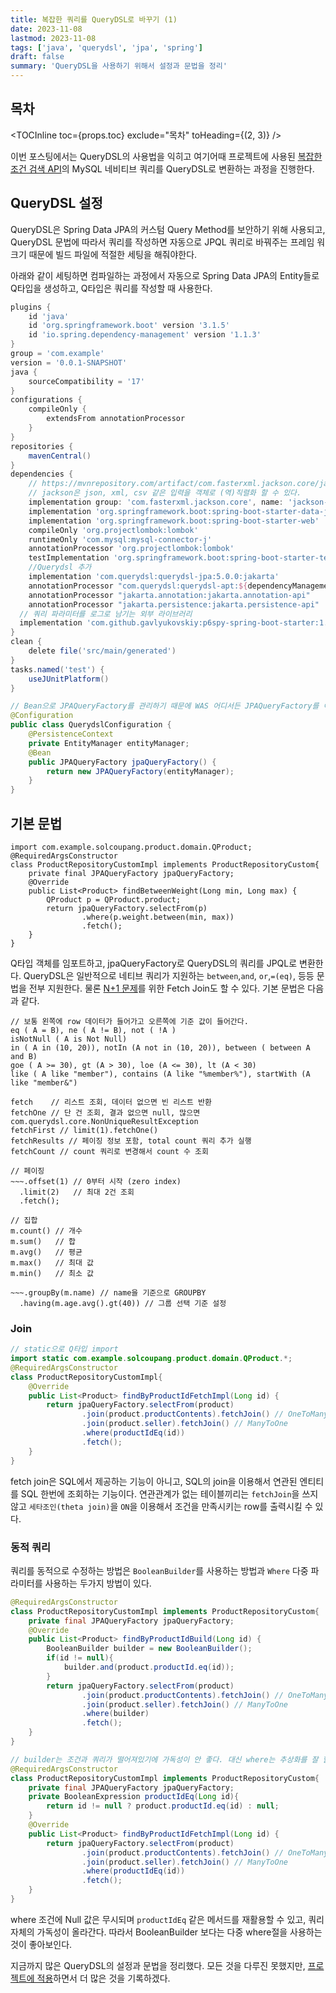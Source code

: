 ```yaml
---
title: 복잡한 쿼리를 QueryDSL로 바꾸기 (1)
date: 2023-11-08
lastmod: 2023-11-08
tags: ['java', 'querydsl', 'jpa', 'spring']
draft: false
summary: 'QueryDSL을 사용하기 위해서 설정과 문법을 정리'
---
```


## 목차

<TOCInline toc={props.toc} exclude="목차" toHeading={(2, 3)} />

이번 포스팅에서는 QueryDSL의 사용법을 익히고 여기어때 프로젝트에 사용된 [복잡한 조건 검색 API](/blog/project/jdbc-queries)의 MySQL 네비티브 쿼리를 QueryDSL로 변환하는 과정을 진행한다.

## QueryDSL 설정

QueryDSL은 Spring Data JPA의 커스텀 Query Method를 보안하기 위해 사용되고,
QueryDSL 문법에 따라서 쿼리를 작성하면 자동으로 JPQL 쿼리로 바꿔주는 프레임 워크기 때문에 빌드 파일에 적절한 세팅을 해줘야한다.

아래와 같이 세팅하면 컴파일하는 과정에서 자동으로 Spring Data JPA의 Entity들로 Q타입을 생성하고, Q타입은 쿼리를 작성할 때 사용한다.

```:build.gradle
plugins {
	id 'java'
	id 'org.springframework.boot' version '3.1.5'
	id 'io.spring.dependency-management' version '1.1.3'
}
group = 'com.example'
version = '0.0.1-SNAPSHOT'
java {
	sourceCompatibility = '17'
}
configurations {
	compileOnly {
		extendsFrom annotationProcessor
	}
}
repositories {
	mavenCentral()
}
dependencies {
	// https://mvnrepository.com/artifact/com.fasterxml.jackson.core/jackson-databind
	// jackson은 json, xml, csv 같은 입력을 객체로 (역)직렬화 할 수 있다.
	implementation group: 'com.fasterxml.jackson.core', name: 'jackson-databind', version: '2.12.7.1'
	implementation 'org.springframework.boot:spring-boot-starter-data-jpa'
	implementation 'org.springframework.boot:spring-boot-starter-web'
	compileOnly 'org.projectlombok:lombok'
	runtimeOnly 'com.mysql:mysql-connector-j'
	annotationProcessor 'org.projectlombok:lombok'
	testImplementation 'org.springframework.boot:spring-boot-starter-test'
	//Querydsl 추가
	implementation 'com.querydsl:querydsl-jpa:5.0.0:jakarta'
	annotationProcessor "com.querydsl:querydsl-apt:${dependencyManagement.importedProperties['querydsl.version']}:jakarta"
	annotationProcessor "jakarta.annotation:jakarta.annotation-api"
	annotationProcessor "jakarta.persistence:jakarta.persistence-api"
  // 쿼리 파라미터를 로그로 남기는 외부 라이브러리
  implementation 'com.github.gavlyukovskiy:p6spy-spring-boot-starter:1.9.0'
}
clean {
	delete file('src/main/generated')
}
tasks.named('test') {
	useJUnitPlatform()
}
```

```java:QuerydslConfiguration.java
// Bean으로 JPAQueryFactory를 관리하기 때문에 WAS 어디서든 JPAQueryFactory를 이용할 수 있게한다.
@Configuration
public class QuerydslConfiguration {
    @PersistenceContext
    private EntityManager entityManager;
    @Bean
    public JPAQueryFactory jpaQueryFactory() {
        return new JPAQueryFactory(entityManager);
    }
}
```

## 기본 문법

```java:
import com.example.solcoupang.product.domain.QProduct;
@RequiredArgsConstructor
class ProductRepositoryCustomImpl implements ProductRepositoryCustom{
    private final JPAQueryFactory jpaQueryFactory;
    @Override
    public List<Product> findBetweenWeight(Long min, Long max) {
        QProduct p = QProduct.product;
        return jpaQueryFactory.selectFrom(p)
                .where(p.weight.between(min, max))
                .fetch();
    }
}
```

Q타입 객체를 임포트하고, jpaQueryFactory로 QueryDSL의 쿼리를 JPQL로 변환한다.
QueryDSL은 일반적으로 네티브 쿼리가 지원하는 `between`,`and`, `or`,`=(eq)`, 등등 문법을 전부 지원한다.
물론 [N+1 문제](/blog/spring/spring-jpa-np1)를 위한 Fetch Join도 할 수 있다. 기본 문법은 다음과 같다.

```
// 보통 왼쪽에 row 데이터가 들어가고 오른쪽에 기준 값이 들어간다.
eq ( A = B), ne ( A != B), not ( !A )
isNotNull ( A is Not Null)
in ( A in (10, 20)), notIn (A not in (10, 20)), between ( between A and B)
goe ( A >= 30), gt (A > 30), loe (A <= 30), lt (A < 30)
like ( A like "member"), contains (A like "%member%"), startWith (A like "member&")

fetch    // 리스트 조회, 데이터 없으면 빈 리스트 반환
fetchOne // 단 건 조회, 결과 없으면 null, 많으면 com.querydsl.core.NonUniqueResultException
fetchFirst // limit(1).fetchOne()
fetchResults // 페이징 정보 포함, total count 쿼리 추가 실행
fetchCount // count 쿼리로 변경해서 count 수 조회

// 페이징
~~~.offset(1) // 0부터 시작 (zero index)
  .limit(2)   // 최대 2건 조회
  .fetch();

// 집합
m.count() // 개수
m.sum()   // 합
m.avg()   // 평균
m.max()   // 최대 값
m.min()   // 최소 값

~~~.groupBy(m.name) // name을 기준으로 GROUPBY
  .having(m.age.avg().gt(40)) // 그룹 선택 기준 설정

```

### Join

```java:join.java
// static으로 Q타입 import
import static com.example.solcoupang.product.domain.QProduct.*;
@RequiredArgsConstructor
class ProductRepositoryCustomImpl{
    @Override
    public List<Product> findByProductIdFetchImpl(Long id) {
        return jpaQueryFactory.selectFrom(product)
                .join(product.productContents).fetchJoin() // OneToMany
                .join(product.seller).fetchJoin() // ManyToOne
                .where(productIdEq(id))
                .fetch();
    }
}
```

fetch join은 SQL에서 제공하는 기능이 아니고, SQL의 join을 이용해서 연관된 엔티티를 SQL 한번에 조회하는 기능이다.
연관관계가 없는 테이블끼리는 `fetchJoin`을 쓰지 않고 `세타조인(theta join)`을 `ON`을 이용해서 조건을 만족시키는 row를 출력시킬 수 있다.

### 동적 쿼리

쿼리를 동적으로 수정하는 방법은 `BooleanBuilder`를 사용하는 방법과 `Where` 다중 파라미터를 사용하는 두가지 방법이 있다.

```java:BuilderQuery.java
@RequiredArgsConstructor
class ProductRepositoryCustomImpl implements ProductRepositoryCustom{
    private final JPAQueryFactory jpaQueryFactory;
    @Override
    public List<Product> findByProductIdBuild(Long id) {
        BooleanBuilder builder = new BooleanBuilder();
        if(id != null){
            builder.and(product.productId.eq(id));
        }
        return jpaQueryFactory.selectFrom(product)
                .join(product.productContents).fetchJoin() // OneToMany
                .join(product.seller).fetchJoin() // ManyToOne
                .where(builder)
                .fetch();
    }
}
```

```java:whereQuery.java
// builder는 조건과 쿼리가 떨어져있기에 가독성이 안 좋다. 대신 where는 추상화를 잘 할 수 있어 더 좋다.
@RequiredArgsConstructor
class ProductRepositoryCustomImpl implements ProductRepositoryCustom{
    private final JPAQueryFactory jpaQueryFactory;
    private BooleanExpression productIdEq(Long id){
        return id != null ? product.productId.eq(id) : null;
    }
    @Override
    public List<Product> findByProductIdFetchImpl(Long id) {
        return jpaQueryFactory.selectFrom(product)
                .join(product.productContents).fetchJoin() // OneToMany
                .join(product.seller).fetchJoin() // ManyToOne
                .where(productIdEq(id))
                .fetch();
    }
}
```

where 조건에 Null 값은 무시되며 `productIdEq` 같은 메서드를 재활용할 수 있고, 쿼리 자체의 가독성이 올라간다.
따라서 BooleanBuilder 보다는 다중 where절을 사용하는 것이 좋아보인다.

지금까지 많은 QueryDSL의 설정과 문법을 정리했다. 모든 것을 다루진 못했지만, [프로젝트에 적용](/blog/spring/spring-querydsl2)하면서
더 많은 것을 기록하겠다.
